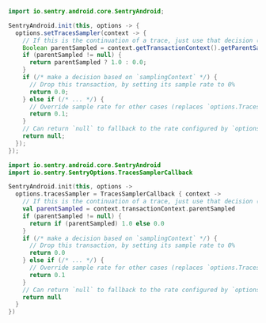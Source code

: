 ```java
import io.sentry.android.core.SentryAndroid;

SentryAndroid.init(this, options -> {
  options.setTracesSampler(context -> {
    // If this is the continuation of a trace, just use that decision (rate controlled by the caller).
    Boolean parentSampled = context.getTransactionContext().getParentSampled();
    if (parentSampled != null) {
      return parentSampled ? 1.0 : 0.0;
    }
    if (/* make a decision based on `samplingContext` */) {
      // Drop this transaction, by setting its sample rate to 0%
      return 0.0;
    } else if (/* ... */) {
      // Override sample rate for other cases (replaces `options.TracesSampleRate`)
      return 0.1;
    }
    // Can return `null` to fallback to the rate configured by `options.tracesSampleRate`
    return null;
  });
});
```

```kotlin
import io.sentry.android.core.SentryAndroid
import io.sentry.SentryOptions.TracesSamplerCallback

SentryAndroid.init(this, options ->
  options.tracesSampler = TracesSamplerCallback { context ->
    // If this is the continuation of a trace, just use that decision (rate controlled by the caller).
    val parentSampled = context.transactionContext.parentSampled
    if (parentSampled != null) {
      return if (parentSampled) 1.0 else 0.0
    }
    if (/* make a decision based on `samplingContext` */) {
      // Drop this transaction, by setting its sample rate to 0%
      return 0.0
    } else if (/* ... */) {
      // Override sample rate for other cases (replaces `options.TracesSampleRate`)
      return 0.1
    }
    // Can return `null` to fallback to the rate configured by `options.tracesSampleRate`
    return null
  }
})
```
